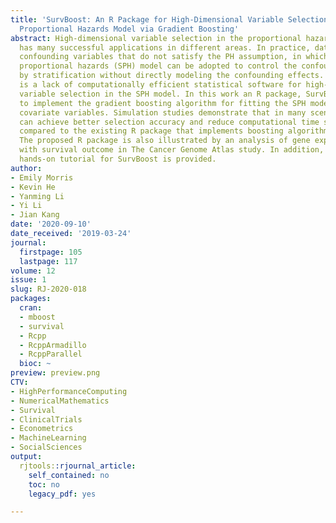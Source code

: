 ```yaml
---
title: 'SurvBoost: An R Package for High-Dimensional Variable Selection in the Stratified
  Proportional Hazards Model via Gradient Boosting'
abstract: High-dimensional variable selection in the proportional hazards (PH) model
  has many successful applications in different areas. In practice, data may involve
  confounding variables that do not satisfy the PH assumption, in which case the stratified
  proportional hazards (SPH) model can be adopted to control the confounding effects
  by stratification without directly modeling the confounding effects. However, there
  is a lack of computationally efficient statistical software for high-dimensional
  variable selection in the SPH model. In this work an R package, SurvBoost, is developed
  to implement the gradient boosting algorithm for fitting the SPH model with high-dimensional
  covariate variables. Simulation studies demonstrate that in many scenarios SurvBoost
  can achieve better selection accuracy and reduce computational time substantially
  compared to the existing R package that implements boosting algorithms without stratification.
  The proposed R package is also illustrated by an analysis of gene expression data
  with survival outcome in The Cancer Genome Atlas study. In addition, a detailed
  hands-on tutorial for SurvBoost is provided.
author:
- Emily Morris
- Kevin He
- Yanming Li
- Yi Li
- Jian Kang
date: '2020-09-10'
date_received: '2019-03-24'
journal:
  firstpage: 105
  lastpage: 117
volume: 12
issue: 1
slug: RJ-2020-018
packages:
  cran:
  - mboost
  - survival
  - Rcpp
  - RcppArmadillo
  - RcppParallel
  bioc: ~
preview: preview.png
CTV:
- HighPerformanceComputing
- NumericalMathematics
- Survival
- ClinicalTrials
- Econometrics
- MachineLearning
- SocialSciences
output:
  rjtools::rjournal_article:
    self_contained: no
    toc: no
    legacy_pdf: yes

---
```

